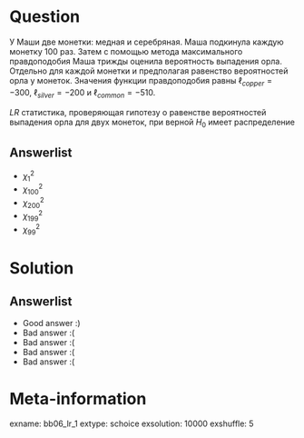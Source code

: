 Question
========

У Маши две монетки: медная и серебряная. Маша подкинула каждую монетку 100 раз. Затем с помощью метода максимального правдоподобия
Маша трижды оценила вероятность выпадения орла. Отдельно для каждой монетки и предполагая равенство вероятностей орла у монеток.
Значения функции правдоподобия равны $\ell_{copper} = -300$, $\ell_{silver}=-200$ и $\ell_{common} = -510$. 

$LR$ статистика, проверяющая гипотезу о равенстве вероятностей выпадения орла для двух монеток, при верной $H_0$ имеет распределение

Answerlist
----------
*  $\chi^2_1$
*  $\chi^2_{100}$
*  $\chi^2_{200}$
*  $\chi^2_{199}$
*  $\chi^2_{99}$

Solution
========

Answerlist
----------
*  Good answer :)
*  Bad answer :(
*  Bad answer :(
*  Bad answer :(
*  Bad answer :(

Meta-information
================
exname: bb06_lr_1
extype: schoice
exsolution: 10000
exshuffle: 5
